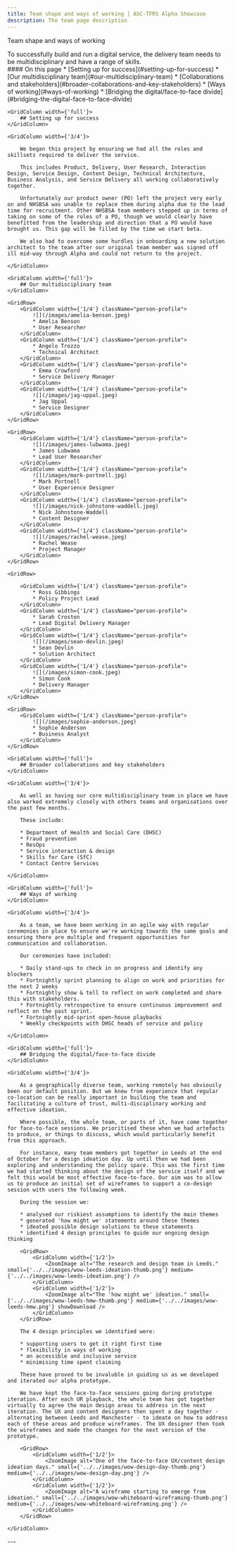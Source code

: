 ```yaml
---
title: Team shape and ways of working | ASC-TFRS Alpha Showcase
description: The team page description
---
```


<Heading caption='Our approach' tag='h1'>Team shape and ways of working</Heading>

<GridRow>
    <GridColumn width={'2/3'}>
        <LeadParagraph>To successfully build and run a digital service, the delivery team needs to be multidisciplinary and have a range of skills.</LeadParagraph>
    </GridColumn>
    <GridColumn width={'1/3'}>
        <nav className="in-page-nav">
            #### On this page
            * [Setting up for success](#setting-up-for-success)
            * [Our multidisciplinary team](#our-multidisciplinary-team)
            * [Collaborations and stakeholders](#broader-collaborations-and-key-stakeholders)
            * [Ways of working](#ways-of-working)
            * [Bridging the digital/face-to-face divide](#bridging-the-digital-face-to-face-divide)
        </nav>
    </GridColumn>
</GridRow>

<GridRow>

    <GridColumn width={'full'}>
        ## Setting up for success
    </GridColumn>

    <GridColumn width={'3/4'}>

        We began this project by ensuring we had all the roles and skillsets required to deliver the service.

        This includes Product, Delivery, User Research, Interaction Design, Service Design, Content Design, Technical Architecture, Business Analysis, and Service Delivery all working collaboratively together.

        Unfortunately our product owner (PO) left the project very early on and NHSBSA was unable to replace them during alpha due to the lead time for recruitment. Other NHSBSA team members stepped up in terms of taking on some of the roles of a PO, though we would clearly have benefitted from the leadership and direction that a PO would have brought us. This gap will be filled by the time we start beta.

        We also had to overcome some hurdles in onboarding a new solution architect to the team after our original team member was signed off ill mid-way through Alpha and could not return to the project.

    </GridColumn>

</GridRow>

<GridRow>

    <GridColumn width={'full'}>
        ## Our multidisciplinary team
    </GridColumn>

    <GridRow>
        <GridColumn width={'1/4'} className="person-profile">
            ![](/images/amelia-benson.jpeg)
            * Amelia Benson
            * User Researcher
        </GridColumn>
        <GridColumn width={'1/4'} className="person-profile">
            * Angelo Trozzo
            * Technical Architect
        </GridColumn>
        <GridColumn width={'1/4'} className="person-profile">
            * Emma Crowford
            * Service Delivery Manager
        </GridColumn>
        <GridColumn width={'1/4'} className="person-profile">
            ![](/images/jag-uppal.jpeg)
            * Jag Uppal
            * Service Designer
        </GridColumn>
    </GridRow>
    
    <GridRow>
        <GridColumn width={'1/4'} className="person-profile">
            ![](/images/james-lubwama.jpeg)
            * James Lubwama
            * Lead User Researcher
        </GridColumn>
        <GridColumn width={'1/4'} className="person-profile">
            ![](/images/mark-portnell.jpg)
            * Mark Portnell
            * User Experience Designer
        </GridColumn>
        <GridColumn width={'1/4'} className="person-profile">
            ![](/images/nick-johnstone-waddell.jpeg)
            * Nick Johnstone-Waddell
            * Content Designer
        </GridColumn>
        <GridColumn width={'1/4'} className="person-profile">
            ![](/images/rachel-wease.jpeg)
            * Rachel Wease
            * Project Manager
        </GridColumn>
    </GridRow>
    
    <GridRow>
        
        <GridColumn width={'1/4'} className="person-profile">
            * Ross Gibbings
            * Policy Project Lead
        </GridColumn>
        <GridColumn width={'1/4'} className="person-profile">
            * Sarah Croston
            * Lead Digital Delivery Manager
        </GridColumn>
        <GridColumn width={'1/4'} className="person-profile">
            ![](/images/sean-devlin.jpeg)
            * Sean Devlin
            * Solution Architect
        </GridColumn>
        <GridColumn width={'1/4'} className="person-profile">
            ![](/images/simon-cook.jpeg)
            * Simon Cook
            * Delivery Manager
        </GridColumn>
    </GridRow>

    <GridRow>
        <GridColumn width={'1/4'} className="person-profile">
            ![](/images/sophie-anderson.jpeg)
            * Sophie Anderson
            * Business Analyst
        </GridColumn>
    </GridRow>

</GridRow>

<GridRow>

    <GridColumn width={'full'}>
        ## Broader collaborations and key stakeholders
    </GridColumn>

    <GridColumn width={'3/4'}>

        As well as having our core multidisciplinary team in place we have also worked extremely closely with others teams and organisations over the past few months.

        These include:

        * Department of Health and Social Care (DHSC)
        * Fraud prevention 
        * ResOps
        * Service interaction & design
        * Skills for Care (SfC)
        * Contact Centre Services

    </GridColumn>

</GridRow>

<GridRow>

    <GridColumn width={'full'}>
        ## Ways of working
    </GridColumn>

    <GridColumn width={'3/4'}>

        As a team, we have been working in an agile way with regular ceremonies in place to ensure we're working towards the same goals and ensuring there are multiple and frequent opportunities for communication and collaboration.

        Our ceremonies have included:

        * Daily stand-ups to check in on progress and identify any blockers
        * Fortnightly sprint planning to align on work and priorities for the next 2 weeks
        * Fortnightly show & tell to reflect on work completed and share this with stakeholders.
        * Fortnightly retrospective to ensure continuous improvement and reflect on the past sprint.
        * Fortnightly mid-sprint open-house playbacks
        * Weekly checkpoints with DHSC heads of service and policy

    </GridColumn>

</GridRow>

<GridRow>

    <GridColumn width={'full'}>
        ## Bridging the digital/face-to-face divide
    </GridColumn>

    <GridColumn width={'3/4'}>

        As a geographically diverse team, working remotely has obviously been our default position. But we knew from experience that regular co-location can be really important in building the team and facilitating a culture of trust, multi-disciplinary working and effective ideation.

        Where possible, the whole team, or parts of it, have come together for face-to-face sessions. We prioritised these when we had artefacts to produce, or things to discuss, which would particularly benefit from this approach.

        For instance, many team members got together in Leeds at the end of October for a design ideation day. Up until then we had been exploring and understanding the policy space. This was the first time we had started thinking about the design of the service itself and we felt this would be most effective face-to-face. Our aim was to allow us to produce an initial set of wireframes to support a co-design session with users the following week.

        During the session we:

        * analysed our riskiest assumptions to identify the main themes
        * generated 'how might we' statements around these themes
        * ideated possible design solutions to these statements
        * identified 4 design principles to guide our ongoing design thinking

        <GridRow>
            <GridColumn width={'1/2'}>
                <ZoomImage alt="The research and design team in Leeds." small={'../../images/wow-leeds-ideation-thumb.png'} medium={'../../images/wow-leeds-ideation.png'} />
            </GridColumn>
            <GridColumn width={'1/2'}>
                <ZoomImage alt="The 'how might we' ideation." small={'../../images/wow-leeds-hmw-thumb.png'} medium={'../../images/wow-leeds-hmw.png'} showDownload />
            </GridColumn>
        </GridRow>

        The 4 design principles we identified were:

        * supporting users to get it right first time
        * flexibility in ways of working
        * an accessible and inclusive service
        * minimising time spent claiming

        These have proved to be invaluble in guiding us as we developed and iterated our alpha prototype.

        We have kept the face-to-face sessions going during prototype iteration. After each UR playback, the whole team has got together virtually to agree the main design areas to address in the next iteration. The UX and content designers then spent a day together - alternating between Leeds and Manchester - to ideate on how to address each of these areas and produce wireframes. The UX designer then took the wireframes and made the changes for the next version of the prototype.

        <GridRow>
            <GridColumn width={'1/2'}>
                <ZoomImage alt="One of the face-to-face UX/content design ideation days." small={'../../images/wow-design-day-thumb.png'} medium={'../../images/wow-design-day.png'} />
            </GridColumn>
            <GridColumn width={'1/2'}>
                <ZoomImage alt="A wireframe starting to emerge from ideation." small={'../../images/wow-whiteboard-wireframing-thumb.png'} medium={'../../images/wow-whiteboard-wireframing.png'} />
            </GridColumn>
        </GridRow>

    </GridColumn>

</GridRow>

<GridRow>
    <GridColumn width={'full'}>
        ---
    </GridColumn>
</GridRow>
<GridRow>
    <GridColumn width={'1/2'}>
        <LinkBlock style="prev" url="/understanding/naming" title="Understanding the problem" text="Naming the service" />
    </GridColumn>
    <GridColumn width={'1/2'}>
        <LinkBlock style="next" url="/approach/technical" title="Our approach" text="Technical overview" />
    </GridColumn>
</GridRow>